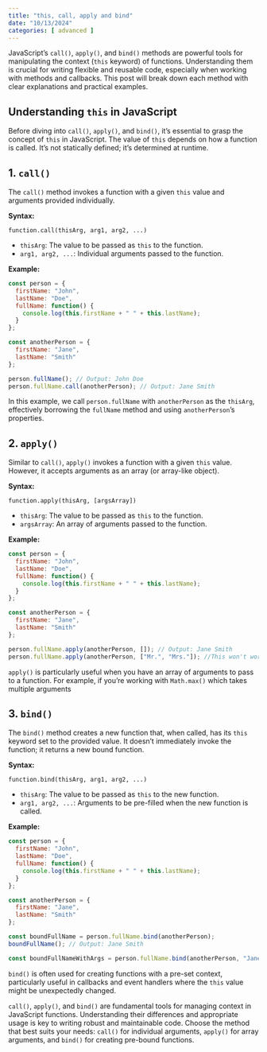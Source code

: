 ```yaml
---
title: "this, call, apply and bind"
date: "10/13/2024"
categories: [ advanced ]
---
```


JavaScript's `call()`, `apply()`, and `bind()` methods are powerful tools for manipulating the context (`this` keyword) of functions. Understanding them is crucial for writing flexible and reusable code, especially when working with methods and callbacks.  This post will break down each method with clear explanations and practical examples.


## Understanding `this` in JavaScript

Before diving into `call()`, `apply()`, and `bind()`, it's essential to grasp the concept of `this` in JavaScript.  The value of `this` depends on how a function is called.  It's not statically defined; it's determined at runtime.


## 1. `call()`

The `call()` method invokes a function with a given `this` value and arguments provided individually.

**Syntax:**

`function.call(thisArg, arg1, arg2, ...)`

* `thisArg`: The value to be passed as `this` to the function.
* `arg1, arg2, ...`:  Individual arguments passed to the function.


**Example:**

```javascript
const person = {
  firstName: "John",
  lastName: "Doe",
  fullName: function() {
    console.log(this.firstName + " " + this.lastName);
  }
};

const anotherPerson = {
  firstName: "Jane",
  lastName: "Smith"
};

person.fullName(); // Output: John Doe
person.fullName.call(anotherPerson); // Output: Jane Smith
```

In this example, we call `person.fullName` with `anotherPerson` as the `thisArg`, effectively borrowing the `fullName` method and using `anotherPerson`'s properties.


## 2. `apply()`

Similar to `call()`, `apply()` invokes a function with a given `this` value. However, it accepts arguments as an array (or array-like object).

**Syntax:**

`function.apply(thisArg, [argsArray])`

* `thisArg`: The value to be passed as `this` to the function.
* `argsArray`: An array of arguments passed to the function.


**Example:**

```javascript
const person = {
  firstName: "John",
  lastName: "Doe",
  fullName: function() {
    console.log(this.firstName + " " + this.lastName);
  }
};

const anotherPerson = {
  firstName: "Jane",
  lastName: "Smith"
};

person.fullName.apply(anotherPerson, []); // Output: Jane Smith
person.fullName.apply(anotherPerson, ["Mr.", "Mrs."]); //This won't work as the function expects only firstName and lastName
```

`apply()` is particularly useful when you have an array of arguments to pass to a function.  For example, if you're working with `Math.max()` which takes multiple arguments


## 3. `bind()`

The `bind()` method creates a new function that, when called, has its `this` keyword set to the provided value.  It doesn't immediately invoke the function; it returns a new bound function.

**Syntax:**

`function.bind(thisArg, arg1, arg2, ...)`

* `thisArg`: The value to be passed as `this` to the new function.
* `arg1, arg2, ...`: Arguments to be pre-filled when the new function is called.


**Example:**

```javascript
const person = {
  firstName: "John",
  lastName: "Doe",
  fullName: function() {
    console.log(this.firstName + " " + this.lastName);
  }
};

const anotherPerson = {
  firstName: "Jane",
  lastName: "Smith"
};

const boundFullName = person.fullName.bind(anotherPerson);
boundFullName(); // Output: Jane Smith

const boundFullNameWithArgs = person.fullName.bind(anotherPerson, "Jane","Smith"); //Output: Jane Smith. It uses passed in args if they are passed in.
```


`bind()` is often used for creating functions with a pre-set context, particularly useful in callbacks and event handlers where the `this` value might be unexpectedly changed.




`call()`, `apply()`, and `bind()` are fundamental tools for managing context in JavaScript functions.  Understanding their differences and appropriate usage is key to writing robust and maintainable code. Choose the method that best suits your needs: `call()` for individual arguments, `apply()` for array arguments, and `bind()` for creating pre-bound functions.


